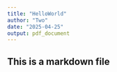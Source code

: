 ```yaml
---
title: "HelloWorld"
author: "Two"
date: "2025-04-25"
output: pdf_document 
---
```

## This is a markdown file
